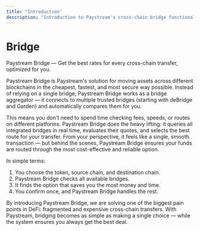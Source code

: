 ```yaml
---
title: "Introduction"
description: "Introduction to Paystream's cross-chain bridge functionality."
---
```


# Bridge

Paystream Bridge — Get the best rates for every cross-chain transfer, optimized for you.

Paystream Bridge is Paystream's solution for moving assets across different blockchains in the cheapest, fastest, and most secure way possible. Instead of relying on a single bridge, Paystream Bridge works as a bridge aggregator — it connects to multiple trusted bridges (starting with deBridge and Garden) and automatically compares them for you.

This means you don't need to spend time checking fees, speeds, or routes on different platforms. Paystream Bridge does the heavy lifting: it queries all integrated bridges in real time, evaluates their quotes, and selects the best route for your transfer. From your perspective, it feels like a single, smooth transaction — but behind the scenes, Paystream Bridge ensures your funds are routed through the most cost-effective and reliable option.

In simple terms:

1. You choose the token, source chain, and destination chain.
2. Paystream Bridge checks all available bridges.
3. It finds the option that saves you the most money and time.
4. You confirm once, and Paystream Bridge handles the rest.

By introducing Paystream Bridge, we are solving one of the biggest pain points in DeFi: fragmented and expensive cross-chain transfers. With Paystream, bridging becomes as simple as making a single choice — while the system ensures you always get the best deal.
